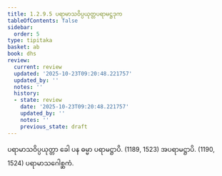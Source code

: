 ```yaml
---
title: 1.2.9.5 ပရာမာသဝိပ္ပယုတ္တပရာမဋ္ဌဒုက
tableOfContents: false
sidebar:
  order: 5
type: tipitaka
basket: ab
book: dhs
review:
  current: review
  updated: '2025-10-23T09:20:48.221757'
  updated_by: ''
  notes: ''
  history:
  - state: review
    date: '2025-10-23T09:20:48.221757'
    updated_by: ''
    notes: ''
    previous_state: draft
---
```



<ReviewStatus review={frontmatter.review} showDetails={true} />

<HypothesisAnnotation frontmatter={frontmatter} />

<DynamicBreadcrumb />

<Division number="76" book="dhs" e="ch" v="29" p="11">

<Paragraph number="183" book="dhs">
ပရာမာသဝိပ္ပယုတ္တာ ခေါ ပန ဓမ္မာ ပရာမဋ္ဌာပိ. (<Emphasis>1189, 1523</Emphasis>)
</Paragraph>

<Paragraph number="184" book="dhs">
အပရာမဋ္ဌာပိ. (<Emphasis>1190, 1524</Emphasis>)

</Paragraph>
</Division>

<Paragraph number="185" type="center" book="dhs">
ပရာမာသဂေါစ္ဆကံ.
</Paragraph>
